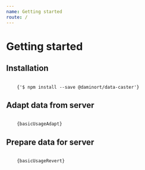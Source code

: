 ```yaml
---
name: Getting started
route: /
---
```



# Getting started

## Installation

<Code language="bash">
    {'$ npm install --save @daminort/data-caster'}
</Code>

## Adapt data from server

<Code>
    {basicUsageAdapt}
</Code>

## Prepare data for server

<Code>
    {basicUsageRevert}
</Code>

